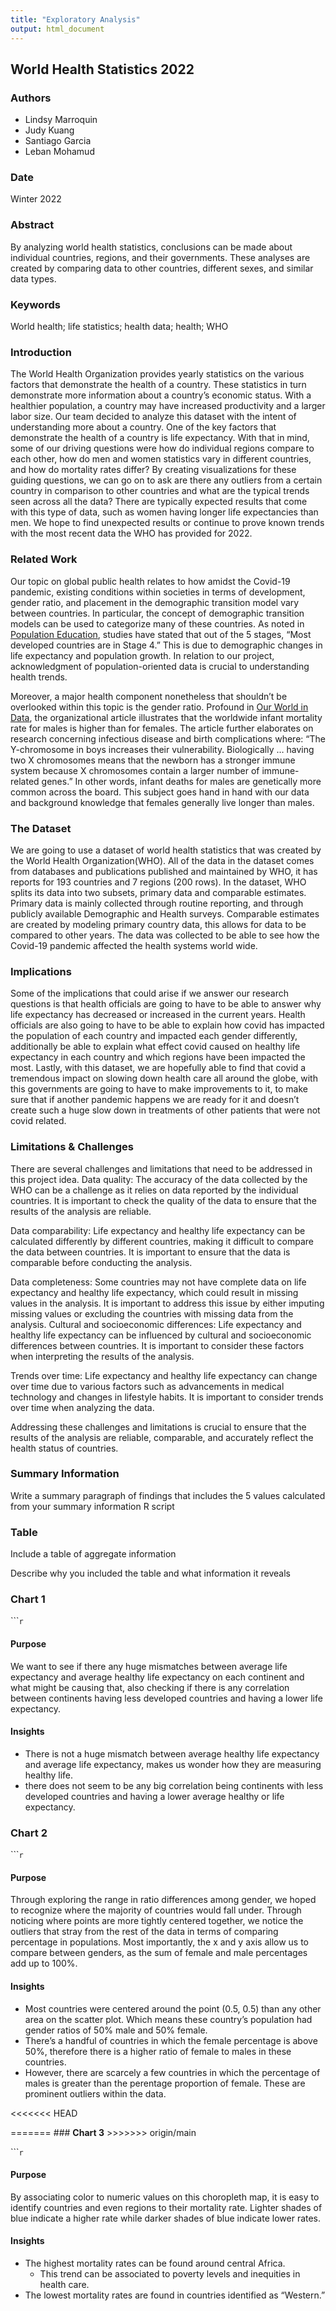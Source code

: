 ```yaml
---
title: "Exploratory Analysis"
output: html_document
---
```


## **World Health Statistics 2022**

### **Authors**

- Lindsy Marroquin 
- Judy Kuang
- Santiago Garcia
- Leban Mohamud

### **Date**

Winter 2022

### **Abstract**

By analyzing world health statistics, conclusions can be made about individual countries, regions, and their governments. These analyses are created by comparing data to other countries, different sexes, and similar data types.

### **Keywords**

World health; life statistics; health data; health; WHO

### **Introduction** 

The World Health Organization provides yearly statistics on the various factors that demonstrate the health of a country. These statistics in turn demonstrate more information about a country’s economic status. With a healthier population, a country may have increased productivity and a larger labor size.  Our team decided to analyze this dataset with the intent of understanding more about a country. One of the key factors that demonstrate the health of a country is life expectancy. With that in mind, some of our driving questions were how do individual regions compare to each other, how do men and women statistics vary in different countries, and how do mortality rates differ? By creating visualizations for these guiding questions, we can go on to ask are there any outliers from a certain country in comparison to other countries and what are the typical trends seen across all the data? There are typically expected results that come with this type of data, such as women having longer life expectancies than men. We hope to find unexpected results or continue to prove known trends with the most recent data the WHO has provided for 2022.

### **Related Work**  

Our topic on global public health relates to how amidst the Covid-19 pandemic, existing conditions within societies in terms of development, gender ratio, and placement in the demographic transition model vary between countries.
In particular, the concept of demographic transition models can be used to categorize many of these countries. As noted in [Population Education](https://populationeducation.org/what-demographic-transition-model/), studies have stated that out of the 5 stages, “Most developed countries are in Stage 4.” This is due to demographic changes in life expectancy and population growth. In relation to our project, acknowledgment of population-oriented data is crucial to understanding health trends.

Moreover, a major health component nonetheless that shouldn’t be overlooked within this topic is the gender ratio. Profound in [Our World in Data](https://ourworldindata.org/gender-ratio), the organizational article illustrates that the worldwide infant mortality rate for males is higher than for females. The article further elaborates on research concerning infectious disease and birth complications where: “The Y-chromosome in boys increases their vulnerability. Biologically … having two X chromosomes means that the newborn has a stronger immune system because X chromosomes contain a larger number of immune-related genes.” In other words, infant deaths for males are genetically more common across the board. This subject goes hand in hand with our data and background knowledge that females generally live longer than males.

### **The Dataset**

We are going to use a dataset of world health statistics that was created by the World Health Organization(WHO). All of the data in the dataset comes from databases and publications published and maintained by WHO, it has reports for 193 countries and 7 regions (200 rows). In the dataset, WHO splits its data into two subsets, primary data and comparable estimates. Primary data is mainly collected through routine reporting, and through publicly available Demographic and Health surveys. Comparable estimates are created by modeling primary country data, this allows for data to be compared to other years. The data was collected to be able to see how the Covid-19 pandemic affected the health systems world wide.

### **Implications**

Some of the implications that could arise if we answer our research questions is that health officials are going to have to be able to answer why life expectancy has decreased or increased in the current years. Health officials are also going to have to be able to explain how covid has impacted the population of each country and impacted each gender differently, additionally be able to explain what effect covid caused on healthy life expectancy in each country and which regions have been impacted the most. Lastly, with this dataset, we are hopefully able to find that covid a tremendous impact on slowing down health care all around the globe, with this governments are going to have to make improvements to it, to make sure that if another pandemic happens we are ready for it and doesn’t create such a huge slow down in treatments of other patients that were not covid related.

### **Limitations & Challenges**

There are several challenges and limitations that need to be addressed in this project idea. Data quality: The accuracy of the data collected by the WHO can be a challenge as it relies on data reported by the individual countries. It is important to check the quality of the data to ensure that the results of the analysis are reliable.

Data comparability: Life expectancy and healthy life expectancy can be calculated differently by different countries, making it difficult to compare the data between countries. It is important to ensure that the data is comparable before conducting the analysis.

Data completeness: Some countries may not have complete data on life expectancy and healthy life expectancy, which could result in missing values in the analysis. It is important to address this issue by either imputing missing values or excluding the countries with missing data from the analysis. Cultural and socioeconomic differences: Life expectancy and healthy life expectancy can be influenced by cultural and socioeconomic differences between countries. It is important to consider these factors when interpreting the results of the analysis.

Trends over time: Life expectancy and healthy life expectancy can change over time due to various factors such as advancements in medical technology and changes in lifestyle habits. It is important to consider trends over time when analyzing the data.

Addressing these challenges and limitations is crucial to ensure that the results of the analysis are reliable, comparable, and accurately reflect the health status of countries.

### Summary Information

Write a summary paragraph of findings that includes the 5 values calculated from your summary information R script

### Table

Include a table of aggregate information

Describe why you included the table and what information it reveals

### **Chart 1**

``````r
```

#### **Purpose**
We want to see if there any huge mismatches between average life expectancy and average healthy life expectancy on each continent and what might be causing that, also checking if there is any correlation between continents having less developed countries and having a lower life expectancy. 

#### **Insights** 
- There is not a huge mismatch between average healthy life expectancy and average life expectancy, makes us wonder how they are measuring healthy life.
- there does not seem to be any big correlation being continents with less developed countries and having a lower average healthy or life expectancy. 

### **Chart 2**

``````r
```

#### **Purpose**
Through exploring the range in ratio differences among gender, we hoped to recognize where the majority of countries would fall under. Through noticing where points are more tightly centered together, we notice the outliers that stray from the rest of the data in terms of comparing percentage in populations. Most importantly, the x and y axis allow us to compare between genders, as the sum of female and male percentages add up to 100%.

#### **Insights**
- Most countries were centered around the point (0.5, 0.5) than any other area on the scatter plot. Which means these country's population had gender ratios of 50% male and 50% female.
- There's a handful of countries in which the female percentage is above 50%, therefore there is a higher ratio of female to males in these countries.
- However, there are scarcely a few countries in which the percentage of males is greater than the perentage proportion of female. These are prominent outliers within the data.


<<<<<<< HEAD

=======
### **Chart 3**
>>>>>>> origin/main

``````r
```

#### Purpose
By associating color to numeric values on this choropleth map, it is easy to identify countries and even regions to their mortality rate. Lighter shades of blue indicate a higher rate while darker shades of blue indicate lower rates.

#### Insights
 - The highest mortality rates can be found around central Africa. 
   - This trend can be associated to poverty levels and inequities in health care. 
 - The lowest mortality rates are found in countries identified as "Western."

  